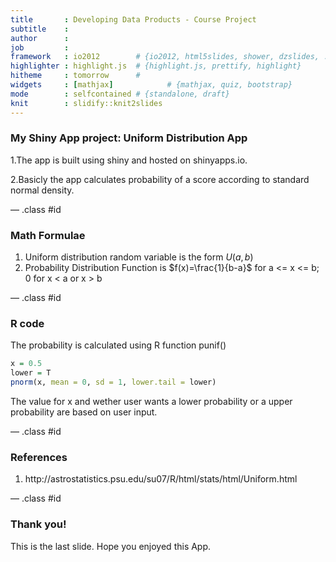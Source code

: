 ```yaml
---
title       : Developing Data Products - Course Project
subtitle    : 
author      : 
job         : 
framework   : io2012        # {io2012, html5slides, shower, dzslides, ...}
highlighter : highlight.js  # {highlight.js, prettify, highlight}
hitheme     : tomorrow      # 
widgets     : [mathjax]            # {mathjax, quiz, bootstrap}
mode        : selfcontained # {standalone, draft}
knit        : slidify::knit2slides
---
```


### My Shiny App project: Uniform Distribution App

1.The app is built using shiny and hosted on shinyapps.io.

2.Basicly the app calculates probability of a score according to standard normal density.

--- .class #id 

### Math Formulae
1. Uniform distribution random variable is the form $U(a,b)$
2. Probability Distribution Function  is $f(x)=\frac{1}{b-a}$ for a <= x <= b;
                                                            0 for x < a or x > b

--- .class #id 

### R code

The probability is calculated using R function punif()

```r
x = 0.5
lower = T
pnorm(x, mean = 0, sd = 1, lower.tail = lower)
```

The value for x and wether user wants a lower probability or a upper probability are based on user input.

--- .class #id 

### References
1. http://astrostatistics.psu.edu/su07/R/html/stats/html/Uniform.html

--- .class #id 

### Thank you!

This is the last slide. Hope you enjoyed this App. 

